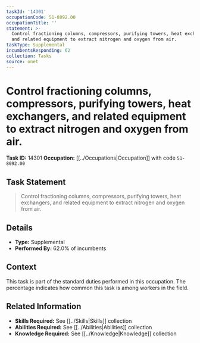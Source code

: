 ```yaml
---
taskId: '14301'
occupationCode: 51-8092.00
occupationTitle: ''
statement: >-
  Control fractioning columns, compressors, purifying towers, heat exchangers,
  and related equipment to extract nitrogen and oxygen from air.
taskType: Supplemental
incumbentsResponding: 62
collection: Tasks
source: onet
---
```

# Control fractioning columns, compressors, purifying towers, heat exchangers, and related equipment to extract nitrogen and oxygen from air.

**Task ID:** 14301
**Occupation:** [[../Occupations|Occupation]] with code `51-8092.00`

## Task Statement

> Control fractioning columns, compressors, purifying towers, heat exchangers, and related equipment to extract nitrogen and oxygen from air.

## Details

- **Type:** Supplemental
- **Performed By:** 62.0% of incumbents

## Context

This task is part of the standard duties performed in this occupation. The percentage indicates how common this task is among workers in the field.

## Related Information

- **Skills Required:** See [[../Skills|Skills]] collection
- **Abilities Required:** See [[../Abilities|Abilities]] collection
- **Knowledge Required:** See [[../Knowledge|Knowledge]] collection
